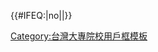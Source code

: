 {{Userbox
|id= 真理大學
|id-c= #FF2400
|info= '''這名用戶是[[真理大學]]的學生、校友或教職人員。'''
|info-c= #808080
|info-s= 10
|info-fc= #E6C3C3
|border-c= #000000
}}<includeonly>{{#IFEQ:{{{cat}}}|no||[[Category:真理大學維基人|{{PAGENAME}}]]}}</includeonly><noinclude>
[[Category:台灣大專院校用戶框模板]]
</noinclude>